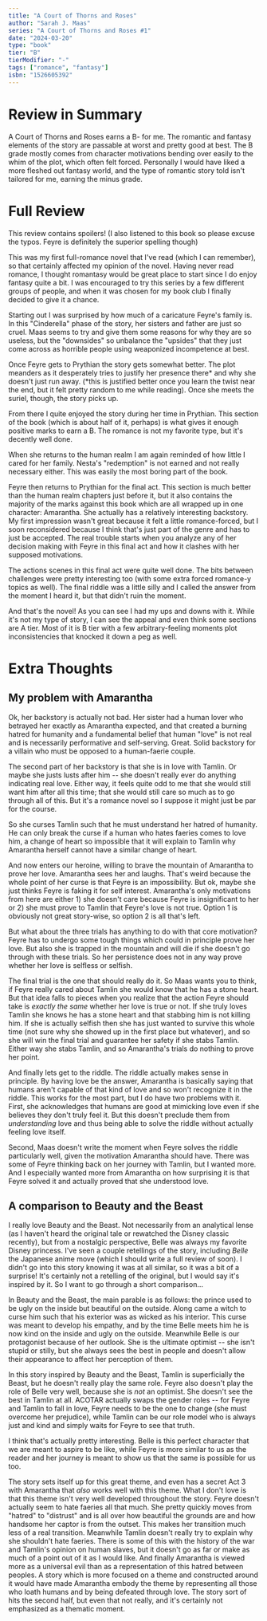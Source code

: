 ```yaml
---
title: "A Court of Thorns and Roses"
author: "Sarah J. Maas"
series: "A Court of Thorns and Roses #1"
date: "2024-03-20"
type: "book"
tier: "B"
tierModifier: "-"
tags: ["romance", "fantasy"]
isbn: "1526605392"
---
```

# Review in Summary
A Court of Thorns and Roses earns a B- for me. The romantic and fantasy elements of the story are passable at worst and pretty good at best. The B grade mostly comes from character motivations bending over easily to the whim of the plot, which often felt forced. Personally I would have liked a more fleshed out fantasy world, and the type of romantic story told isn't tailored for me, earning the minus grade.

# Full Review
This review contains spoilers! (I also listened to this book so please excuse the typos. Feyre is definitely the superior spelling though)

This was my first full-romance novel that I've read (which I can remember), so that certainly affected my opinion of the novel. Having never read romance, I thought romantasy would be great place to start since I do enjoy fantasy quite a bit. I was encouraged to try this series by a few different groups of people, and when it was chosen for my book club I finally decided to give it a chance.

Starting out I was surprised by how much of a caricature Feyre's family is. In this "Cinderella" phase of the story, her sisters and father are just so cruel. Maas seems to try and give them some reasons for why they are so useless, but the "downsides" so unbalance the "upsides" that they just come across as horrible people using weaponized incompetence at best.

Once Feyre gets to Prythian the story gets somewhat better. The plot meanders as it desperately tries to justify her presence there\* and why she doesn't just run away. (\*this is justified better once you learn the twist near the end, but it felt pretty random to me while reading). Once she meets the suriel, though, the story picks up.

From there I quite enjoyed the story during her time in Prythian. This section of the book (which is about half of it, perhaps) is what gives it enough positive marks to earn a B. The romance is not my favorite type, but it's decently well done.

When she returns to the human realm I am again reminded of how little I cared for her family. Nesta's "redemption" is not earned and not really necessary either. This was easily the most boring part of the book.

Feyre then returns to Prythian for the final act. This section is much better than the human realm chapters just before it, but it also contains the majority of the marks against this book which are all wrapped up in one character: Amarantha. She actually has a relatively interesting backstory. My first impression wasn't great because it felt a little romance-forced, but I soon reconsidered because I think that's just part of the genre and has to just be accepted. The real trouble starts when you analyze any of her decision making with Feyre in this final act and how it clashes with her supposed motivations.

The actions scenes in this final act were quite well done. The bits between challenges were pretty interesting too (with some extra forced romance-y topics as well). The final riddle was a little silly and I called the answer from the moment I heard it, but that didn't ruin the moment.

And that's the novel! As you can see I had my ups and downs with it. While it's not my type of story, I can see the appeal and even think some sections are A tier. Most of it is B tier with a few arbitrary-feeling moments plot inconsistencies that knocked it down a peg as well.

# Extra Thoughts
## My problem with Amarantha
Ok, her backstory is actually not bad. Her sister had a human lover who betrayed her exactly as Amarantha expected, and that created a burning hatred for humanity and a fundamental belief that human "love" is not real and is necessarily performative and self-serving. Great. Solid backstory for a villain who must be opposed to a human-faerie couple.

The second part of her backstory is that she is in love with Tamlin. Or maybe she justs lusts after him -- she doesn't really ever do anything indicating real love. Either way, it feels quite odd to me that she would still want him after all this time; that she would still care so much as to go through all of this. But it's a romance novel so I suppose it might just be par for the course.

So she curses Tamlin such that he must understand her hatred of humanity. He can only break the curse if a human who hates faeries comes to love him, a change of heart so impossible that it will explain to Tamlin why Amarantha herself cannot have a similar change of heart.

And now enters our heroine, willing to brave the mountain of Amarantha to prove her love. Amarantha sees her and laughs. That's weird because the whole point of her curse is that Feyre is an impossibility. But ok, maybe she just thinks Feyre is faking it for self interest. Amarantha's only motivations from here are either 1) she doesn't care because Feyre is insignificant to her or 2) she must prove to Tamlin that Feyre's love is not true. Option 1 is obviously not great story-wise, so option 2 is all that's left.

But what about the three trials has anything to do with that core motivation? Feyre has to undergo some tough things which could in principle prove her love. But also she is trapped in the mountain and will die if she doesn't go through with these trials. So her persistence does not in any way prove whether her love is selfless or selfish.

The final trial is the one that should really do it. So Maas wants you to think, if Feyre really cared about Tamlin she would know that he has a stone heart. But that idea falls to pieces when you realize that the action Feyre should take is _exactly the same_ whether her love is true or not. If she truly loves Tamlin she knows he has a stone heart and that stabbing him is not killing him. If she is actually selfish then she has just wanted to survive this whole time (not sure why she showed up in the first place but whatever), and so she will win the final trial and guarantee her safety if she stabs Tamlin. Either way she stabs Tamlin, and so Amarantha's trials do nothing to prove her point.

And finally lets get to the riddle. The riddle actually makes sense in principle. By having love be the answer, Amarantha is basically saying that humans aren't capable of that kind of love and so won't recognize it in the riddle. This works for the most part, but I do have two problems with it. First, she acknowledges that humans are good at mimicking love even if she believes they don't truly feel it. But this doesn't preclude them from _understanding_ love and thus being able to solve the riddle without actually feeling love itself.

Second, Maas doesn't write the moment when Feyre solves the riddle particularly well, given the motivation Amarantha should have. There was some of Feyre thinking back on her journey with Tamlin, but I wanted more. And I especially wanted more from Amarantha on how surprising it is that Feyre solved it and actually proved that she understood love.

## A comparison to Beauty and the Beast
I really love Beauty and the Beast. Not necessarily from an analytical lense (as I haven't heard the original tale or rewatched the Disney classic recently), but from a nostalgic perspective, Belle was always my favorite Disney princess. I've seen a couple retellings of the story, including _Belle_ the Japanese anime move (which I should write a full review of soon). I didn't go into this story knowing it was at all similar, so it was a bit of a surprise! It's certainly not a retelling of the original, but I would say it's inspired by it. So I want to go through a short comparison...

In Beauty and the Beast, the main parable is as follows: the prince used to be ugly on the inside but beautiful on the outside. Along came a witch to curse him such that his exterior was as wicked as his interior. This curse was meant to develop his empathy, and by the time Belle meets him he is now kind on the inside and ugly on the outside. Meanwhile Belle is our protagonist because of her outlook. She is the ultimate optimist -- she isn't stupid or stilly, but she always sees the best in people and doesn't allow their appearance to affect her perception of them.

In this story inspired by Beauty and the Beast, Tamlin is superficially the Beast, but he doesn't really play the same role. Feyre also doesn't play the role of Belle very well, because she is _not_ an optimist. She doesn't see the best in Tamlin at all. ACOTAR actually swaps the gender roles -- for Feyre and Tamlin to fall in love, Feyre needs to be the one to change (she must overcome her prejudice), while Tamlin can be our role model who is always just and kind and simply waits for Feyre to see that truth.

I think that's actually pretty interesting. Belle is this perfect character that we are meant to aspire to be like, while Feyre is more similar to us as the reader and her journey is meant to show us that the same is possible for us too.

The story sets itself up for this great theme, and even has a secret Act 3 with Amarantha that _also_ works well with this theme. What I don't love is that this theme isn't very well developed throughout the story. Feyre doesn't actually seem to hate faeries all that much. She pretty quickly moves from "hatred" to "distrust" and is all over how beautiful the grounds are and how handsome her captor is from the outset. This makes her transition much less of a real transition. Meanwhile Tamlin doesn't really try to explain why she shouldn't hate faeries. There is some of this with the history of the war and Tamlin's opinion on human slaves, but it doesn't go as far or make as much of a point out of it as I would like. And finally Amarantha is viewed more as a universal evil than as a representation of this hatred between peoples. A story which is more focused on a theme and constructed around it would have made Amarantha embody the theme by representing all those who loath humans and by being defeated through love. The story sort of hits the second half, but even that not really, and it's certainly not emphasized as a thematic moment.
